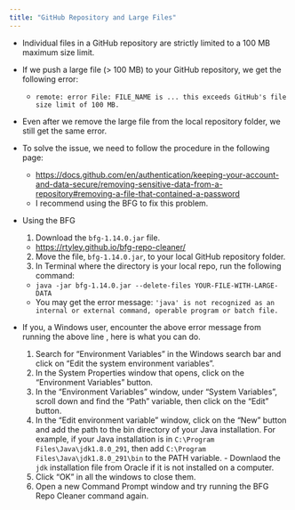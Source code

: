 ```yaml
---
title: "GitHub Repository and Large Files"
---
```


- Individual files in a GitHub repository are strictly limited to a 100 MB maximum size limit.


- If we push a large file (> 100 MB) to your GitHub repository, we get the following error:
  - `remote: error File: FILE_NAME is ... this exceeds GitHub's file size limit of 100 MB.`


- Even after we remove the large file from the local repository folder, we still get the same error.


- To solve the issue, we need to follow the procedure in the following page:
  - [https://docs.github.com/en/authentication/keeping-your-account-and-data-secure/removing-sensitive-data-from-a-repository#removing-a-file-that-contained-a-password](https://docs.github.com/en/authentication/keeping-your-account-and-data-secure/removing-sensitive-data-from-a-repository#removing-a-file-that-contained-a-password)
  - I recommend using the BFG to fix this problem.
  
  
- Using the BFG  
  1. Download the `bfg-1.14.0.jar` file.
    - [https://rtyley.github.io/bfg-repo-cleaner/](https://rtyley.github.io/bfg-repo-cleaner/)
  2. Move the file, `bfg-1.14.0.jar`, to your local GitHub repository folder.
  3. In Terminal where the directory is your local repo, run the following command:
    - `java -jar bfg-1.14.0.jar --delete-files YOUR-FILE-WITH-LARGE-DATA`
    - You may get the error message: `'java' is not recognized as an internal or external command, operable program or batch file.` 


- If you, a Windows user, encounter the above error message from running the above line , here is what you can do.
  
    1. Search for "Environment Variables" in the Windows search bar and click on "Edit the system environment variables".
    2. In the System Properties window that opens, click on the "Environment Variables" button.
    3. In the "Environment Variables" window, under "System Variables", scroll down and find the "Path" variable, then click on the "Edit" button.
    4. In the "Edit environment variable" window, click on the "New" button and add the path to the bin directory of your Java installation. For example, if your Java installation is in `C:\Program Files\Java\jdk1.8.0_291`, then add `C:\Program Files\Java\jdk1.8.0_291\bin` to the PATH variable.
      - Downlaod the `jdk` installation file from Oracle if it is not installed on a computer.
    5. Click "OK" in all the windows to close them.
    6. Open a new Command Prompt window and try running the BFG Repo Cleaner command again.
    



